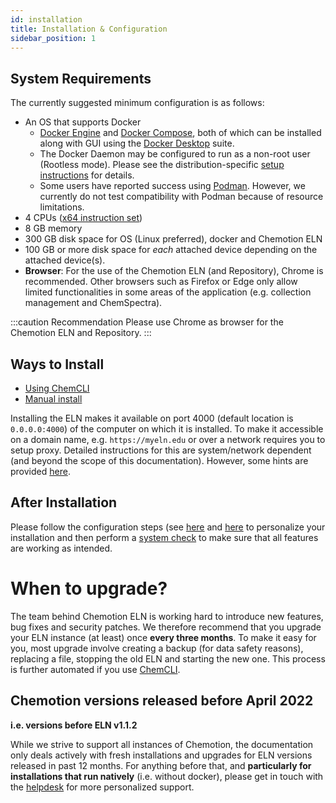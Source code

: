 ```yaml
---
id: installation
title: Installation & Configuration
sidebar_position: 1
---
```


## System Requirements

The currently suggested minimum configuration is as follows:

- An OS that supports Docker
  - [Docker Engine](https://docs.docker.com/engine/) and [Docker Compose](https://docs.docker.com/compose/install/), both of which can be installed along with GUI using the [Docker Desktop](https://www.docker.com/products/docker-desktop/) suite.
  - The Docker Daemon may be configured to run as a non-root user (Rootless mode). Please see the distribution-specific [setup instructions](https://docs.docker.com/engine/security/rootless/) for details.
  - Some users have reported success using [Podman](https://podman.io/). However, we currently do not test compatibility with Podman because of resource limitations.
- 4 CPUs ([x64 instruction set](https://wikipedia.org/wiki/X86-64))
- 8 GB memory
- 300 GB disk space for OS (Linux preferred), docker and Chemotion ELN
- 100 GB or more disk space for _each_ attached device depending on the attached device(s).
- **Browser**: For the use of the Chemotion ELN (and Repository), Chrome is recommended. Other browsers such as Firefox or Edge only allow limited functionalities in some areas of the application (e.g. collection management and ChemSpectra).

:::caution Recommendation
Please use Chrome as browser for the Chemotion ELN and Repository.
:::

## Ways to Install

- [Using ChemCLI](install_configure/ChemCLI)
- [Manual install](install_configure/manual_install)

Installing the ELN makes it available on port 4000 (default location is `0.0.0.0:4000`) of the computer on which it is installed. To make it accessible on a domain name, e.g. `https://myeln.edu` or over a network requires you to setup proxy. Detailed instructions for this are system/network dependent (and beyond the scope of this documentation). However, some hints are provided [here](manual_install.mdx#setting-up-a-reverse-proxy).

## After Installation

Please follow the configuration steps (see [here](install_configure/manual_install#configuring-the-installation) and [here](install_configure/configuration) to personalize your installation and then perform a [system check](install_configure/system_check) to make sure that all features are working as intended.

# When to upgrade?

The team behind Chemotion ELN is working hard to introduce new features, bug fixes and security patches. We therefore recommend that you upgrade your ELN instance (at least) once **every three months**. To make it easy for you, most upgrade involve creating a backup (for data safety reasons), replacing a file, stopping the old ELN and starting the new one. This process is further automated if you use [ChemCLI](install_configure/ChemCLI).


## Chemotion versions released before April 2022

**i.e. versions before ELN v1.1.2**

While we strive to support all instances of Chemotion, the documentation only deals actively with fresh installations and upgrades for ELN versions released in past 12 months. For anything before that, and **particularly for installations that run natively** (i.e. without docker), please get in touch with the [helpdesk](/helpdesk) for more personalized support.
